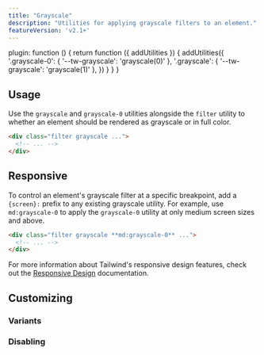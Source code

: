 ```yaml
---
title: "Grayscale"
description: "Utilities for applying grayscale filters to an element."
featureVersion: 'v2.1+'
---
```



  plugin: function () {
    return function ({ addUtilities }) {
      addUtilities({
        '.grayscale-0': { '--tw-grayscale': 'grayscale(0)' },
        '.grayscale': { '--tw-grayscale': 'grayscale(1)' },
      })
    }
  }
}

## Usage

Use the `grayscale` and `grayscale-0` utilities alongside the `filter` utility to whether an element should be rendered as grayscale or in full color.

```html
<div class="filter grayscale ...">
  <!-- ... -->
</div>
```

## Responsive

To control an element's grayscale filter at a specific breakpoint, add a `{screen}:` prefix to any existing grayscale utility. For example, use `md:grayscale-0` to apply the `grayscale-0` utility at only medium screen sizes and above.

```html
<div class="filter grayscale **md:grayscale-0** ...">
  <!-- ... -->
</div>
```

For more information about Tailwind's responsive design features, check out the [Responsive Design](/docs/responsive-design) documentation.

## Customizing

### Variants

<Variants plugin="grayscale" name="grayscale" />

### Disabling

<Disabling plugin="grayscale" name="grayscale" />
